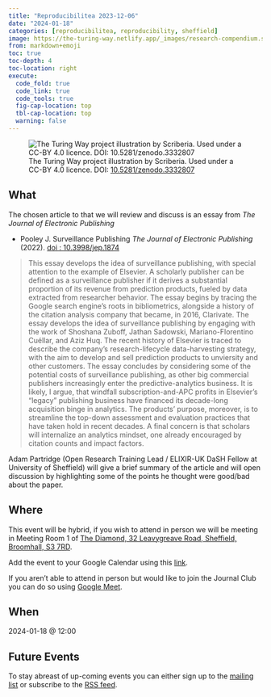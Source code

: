 ```yaml
---
title: "Reproducibilitea 2023-12-06"
date: "2024-01-18"
categories: [reproducibilitea, reproducibility, sheffield]
image: https://the-turing-way.netlify.app/_images/research-compendium.svg
from: markdown+emoji
toc: true
toc-depth: 4
toc-location: right
execute:
  code_fold: true
  code_link: true
  code_tools: true
  fig-cap-location: top
  tbl-cap-location: top
  warning: false
---
```



![The Turing Way project illustration by Scriberia. Used under a CC-BY 4.0 licence. DOI: [10.5281/zenodo.3332807](https://doi.org/10.5281/zenodo.3332807)](https://the-turing-way.netlify.app/_images/research-compendium.svg)

## What

The chosen article to that we will review and discuss is an essay from _The Journal of Electronic Publishing_

+ Pooley J. Surveillance Publishing _The Journal of Electronic Publishing_ (2022). [doi :
  10.3998/jep.1874](https://doi.org/10.3998/jep.1874)

> This essay develops the idea of surveillance publishing, with special attention to the example of Elsevier. A
> scholarly publisher can be defined as a surveillance publisher if it derives a substantial proportion of its revenue
> from prediction products, fueled by data extracted from researcher behavior. The essay begins by tracing the Google
> search engine’s roots in bibliometrics, alongside a history of the citation analysis company that became, in 2016,
> Clarivate. The essay develops the idea of surveillance publishing by engaging with the work of Shoshana Zuboff, Jathan
> Sadowski, Mariano-Florentino Cuéllar, and Aziz Huq. The recent history of Elsevier is traced to describe the company’s
> research-lifecycle data-harvesting strategy, with the aim to develop and sell prediction products to unviersity and
> other customers. The essay concludes by considering some of the potential costs of surveillance publishing, as other
> big commercial publishers increasingly enter the predictive-analytics business. It is likely, I argue, that windfall
> subscription-and-APC profits in Elsevier’s “legacy” publishing business have financed its decade-long acquisition
> binge in analytics. The products’ purpose, moreover, is to streamline the top-down assessment and evaluation practices
> that have taken hold in recent decades. A final concern is that scholars will internalize an analytics mindset, one
> already encouraged by citation counts and impact factors.

Adam Partridge (Open Research Training Lead / ELIXIR-UK DaSH Fellow at University of Sheffield) will give a brief
summary of the article and will open discussion by highlighting some of the points he thought were good/bad about the
paper.

## Where

This event will be hybrid, if you wish to attend in person we will be meeting in Meeting Room 1 of [The Diamond, 32
Leavygreave Road, Sheffield, Broomhall, S3 7RD](https://www.openstreetmap.org/#map=19/53.38172/-1.48222).

Add the event to your Google Calendar using this
[link](https://calendar.google.com/calendar/event?action=TEMPLATE&tmeid=MnV2YmI4OGdtYjhwaDBuaWkyMWUwaGNrbTkgbi5zaGVwaGFyZEBzaGVmZmllbGQuYWMudWs&tmsrc=n.shephard%40sheffield.ac.uk).

If you aren't able to attend in person but would like to join the Journal Club you can do so using [Google
Meet](https://meet.google.com/ira-xqvm-qpt).

## When

2024-01-18 @ 12:00

## Future Events

To stay abreast of up-coming events you can either sign up to the [mailing
list](https://groups.google.com/a/sheffield.ac.uk/g/reproducibilitea) or subscribe to the [RSS
feed](https://reproducibilitea-sheffield.github.io/index.xml).

